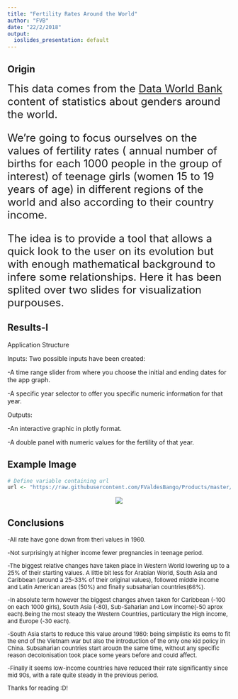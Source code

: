 ```yaml
---
title: "Fertility Rates Around the World"
author: "FVB"
date: "22/2/2018"
output:
  ioslides_presentation: default
---
```


## Origin
<font size="5">  This data comes from the [Data World Bank](https://datacatalog.worldbank.org/dataset/gender-statistics) content
of statistics about genders around the world.

We're going to focus ourselves on the values of fertility rates ( annual number of births for each 1000 people in the group of interest)  of teenage girls (women 15 to 19 years of age) in different regions of the world and also according to their country income.

The idea is to provide a tool that allows a quick look to the user on its evolution but with enough mathematical background to infere some relationships. Here it has been splited over two slides for visualization purpouses.</font>

## Results-I

Application Structure

Inputs: Two possible inputs have been created: 

-A time range slider from where you choose the initial and ending dates for the app graph.

-A specific year selector to offer you specific numeric information for that year.

Outputs:

-An interactive graphic in plotly format.

-A double panel with numeric values for the fertility of that year.

## Example Image

```r
# Define variable containing url
url <- "https://raw.githubusercontent.com/FValdesBango/Products/master/example.png"
```
<center><img src="`r url`"></center>



## Conclusions

<font size="2">
-All rate have gone down from theri values in 1960.

-Not surprisingly at higher income fewer pregnancies in teenage period.

-The biggest relative changes have taken place in Western World lowering up to a 25% of their starting values. A little bit less for Arabian World, South Asia and Caribbean (around a 25-33% of their original values), followed middle income and Latin American areas (50%) and finally subsaharian countries(66%).

-In absolute term however the biggest changes ahven taken for Caribbean (-100 on each 1000 girls), South Asia (-80), Sub-Saharian and Low income(-50 aprox each).Being the most steady the Western Countries, particulary the High income, and Europe (-30 each).

-South Asia starts to reduce this value around 1980: being simplistic its eems to fit the end of the Vietnam war but also the introduction of the only one kid policy in China. Subsaharian countries start aroudn the same time, without any specific reason decolonisation took place some years before and could affect.

-Finally it seems low-income countries have reduced their rate significantly since mid 90s, with a rate quite steady in the previous period.



Thanks for reading :D!

</font>

